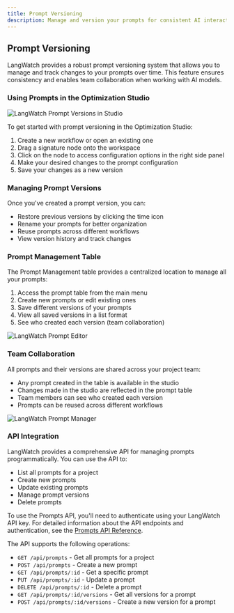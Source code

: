 ```yaml
---
title: Prompt Versioning
description: Manage and version your prompts for consistent AI interactions
---
```


## Prompt Versioning

LangWatch provides a robust prompt versioning system that allows you to manage and track changes to your prompts over time. This feature ensures consistency and enables team collaboration when working with AI models.

### Using Prompts in the Optimization Studio

<img className="block" src="/images/prompts/prompt-versions-in-studio.png" alt="LangWatch Prompt Versions in Studio" />

To get started with prompt versioning in the Optimization Studio:

1. Create a new workflow or open an existing one
2. Drag a signature node onto the workspace
3. Click on the node to access configuration options in the right side panel
4. Make your desired changes to the prompt configuration
5. Save your changes as a new version


### Managing Prompt Versions

Once you've created a prompt version, you can:

- Restore previous versions by clicking the time icon
- Rename your prompts for better organization
- Reuse prompts across different workflows
- View version history and track changes

### Prompt Management Table

The Prompt Management table provides a centralized location to manage all your prompts:

1. Access the prompt table from the main menu
2. Create new prompts or edit existing ones
3. Save different versions of your prompts
4. View all saved versions in a list format
5. See who created each version (team collaboration)

<img className="block" src="/images/prompts/prompt-manager-edit.png" alt="LangWatch Prompt Editor" />

### Team Collaboration

All prompts and their versions are shared across your project team:

- Any prompt created in the table is available in the studio
- Changes made in the studio are reflected in the prompt table
- Team members can see who created each version
- Prompts can be reused across different workflows

<img className="block" src="/images/prompts/prompt-manager.png" alt="LangWatch Prompt Manager" />

### API Integration

LangWatch provides a comprehensive API for managing prompts programmatically. You can use the API to:

- List all prompts for a project
- Create new prompts
- Update existing prompts
- Manage prompt versions
- Delete prompts

To use the Prompts API, you'll need to authenticate using your LangWatch API key. For detailed information about the API endpoints and authentication, see the [Prompts API Reference](/api-reference/prompts/overview).

The API supports the following operations:
- `GET /api/prompts` - Get all prompts for a project
- `POST /api/prompts` - Create a new prompt
- `GET /api/prompts/:id` - Get a specific prompt
- `PUT /api/prompts/:id` - Update a prompt
- `DELETE /api/prompts/:id` - Delete a prompt
- `GET /api/prompts/:id/versions` - Get all versions for a prompt
- `POST /api/prompts/:id/versions` - Create a new version for a prompt
